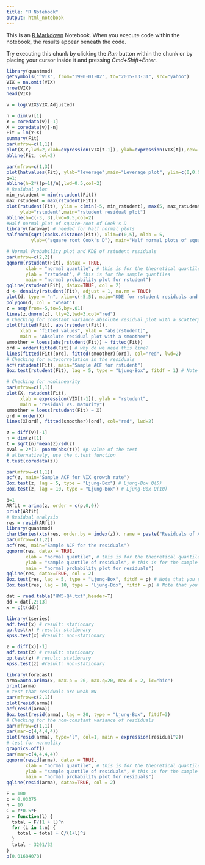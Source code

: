 ```yaml
---
title: "R Notebook"
output: html_notebook
---
```


This is an [R Markdown](http://rmarkdown.rstudio.com) Notebook. When you execute code within the notebook, the results appear beneath the code. 

Try executing this chunk by clicking the *Run* button within the chunk or by placing your cursor inside it and pressing *Cmd+Shift+Enter*. 

```r
library(quantmod)
getSymbols("^VIX", from="1990-01-02", to="2015-03-31", src="yahoo")
VIX = na.omit(VIX)
nrow(VIX)
head(VIX)
```



```r
v = log(VIX$VIX.Adjusted)
```


```r
n = dim(v)[1]
Y = coredata(v)[-1]
X = coredata(v)[-n]
Fit = lm(Y~X)
summary(Fit)
par(mfrow=c(1,1))
plot(X,Y,lwd=2,xlab=expression(VIX[t-1]), ylab=expression(VIX[t]),cex=.75)
abline(Fit, col=2)
```


```r
par(mfrow=c(1,3))
plot(hatvalues(Fit), ylab="leverage",main="Leverage plot", ylim=c(0,0.02))
p=1;
abline(h=2*((p+1)/n),lwd=0.5,col=2)
# Residual plot
min_rstudent = min(rstudent(Fit))
max_rstudent = max(rstudent(Fit))
plot(rstudent(Fit), ylim = c(min(-5, min_rstudent), max(5, max_rstudent)),
     ylab="rstudent",main="rstudent residual plot")
abline(h=c(-3, 3),lwd=0.5,col=2)
#Half normal plot of square-root of Cook's D
library(faraway) # needed for half normal plots
halfnorm(sqrt(cooks.distance(Fit)), xlim=c(0,5), nlab = 5,
         ylab=("square root Cook's D"), main="Half normal plots of square-root of Cook's D")

# Normal Probability plot and KDE of rstudent residuals
par(mfrow=c(2,2))
qqnorm(rstudent(Fit), datax = TRUE,
       xlab = "normal quantile", # this is for the theoretical quantiles
       ylab = "rstudent", # this is for the sample quantiles
       main = "normal probability plot for rstudent")
qqline(rstudent(Fit), datax=TRUE, col = 2)
d <- density(rstudent(Fit), adjust = 1, na.rm = TRUE)
plot(d, type = "n", xlim=c(-5,5), main="KDE for rstudent residuals and N(0,1) density") # more sophisticated plot
polygon(d, col = "wheat")
z = seq(from=-5,to=5,by=.01)
lines(z,dnorm(z), lty=2,lwd=3,col="red")
# Checking for constant variance absolute residual plot with a scatterplot smoother
plot(fitted(Fit), abs(rstudent(Fit)),
     xlab = "fitted values", ylab = "abs(rstudent)",
     main = "Absolute residual plot with a smoother")
smoother = loess(abs(rstudent(Fit)) ~ fitted(Fit))
ord = order(fitted(Fit)) # why do we need this line? 
lines(fitted(Fit)[ord], fitted(smoother)[ord], col="red", lwd=2)
# Checking for autocorrelation in the residuals
acf(rstudent(Fit), main="Sample ACF for rstudent")
Box.test(rstudent(Fit), lag = 5, type = "Ljung-Box", fitdf = 1) # Note that you should specify fitdf

# Checking for nonlinearity
par(mfrow=c(1,1))
plot(X, rstudent(Fit),
     xlab = expression(VIX[t-1]), ylab = "rstudent",
     main = "residual vs. maturity")
smoother = loess(rstudent(Fit) ~ X)
ord = order(X)
lines(X[ord], fitted(smoother)[ord], col="red", lwd=2)
```


```r
z = diff(v)[-1]
n = dim(z)[1]
t = sqrt(n)*mean(z)/sd(z)
pval = 2*(1- pnorm(abs(t))) #p-value of the test
# alternatively, use the t.test function
t.test(coredata(z))
```


```r
par(mfrow=c(1,1))
acf(z, main="Sample ACF for VIX growth rate")
Box.test(z, lag = 5, type = "Ljung-Box") # Ljung-Box Q(5)
Box.test(z, lag = 10, type = "Ljung-Box") # Ljung-Box Q(10)
```



```r
p=1
ARfit = arima(z, order = c(p,0,0))
print(ARfit)
# Residual analysis
res = resid(ARfit)
library(quantmod)
chartSeries(xts(res, order.by = index(z)), name = paste("Residuals of AR(", p, ") model fitted to the VIX growth rate"), theme=chartTheme("white", up.col='black'))
par(mfrow=c(1,2))
acf(res, main="Sample ACF for the residuals")
qqnorm(res, datax = TRUE,
       xlab = "normal quantile", # this is for the theoretical quantiles
       ylab = "sample quantile of residuals", # this is for the sample quantiles
       main = "normal probability plot for residuals")
qqline(res, datax=TRUE, col = 2)
Box.test(res, lag = 5, type = "Ljung-Box", fitdf = p) # Note that you should specify fitdf
Box.test(res, lag = 10, type = "Ljung-Box", fitdf = p) # Note that you should specify fitdf
```



```r
dat = read.table("HW5-Q4.txt",header=T) 
dd = dat[,2:13]
x = c(t(dd))
```


```r
library(tseries)
adf.test(x) # result: stationary
pp.test(x) # result: stationary
kpss.test(x) #result: non-stationary
```


```r
z = diff(x)[-1]
adf.test(z) # result: stationary
pp.test(z) # result: stationary
kpss.test(z) #result: non-stationary
```


```r
library(forecast)
arma=auto.arima(x, max.p = 20, max.q=20, max.d = 2, ic="bic")
print(arma)
# test that residuals are weak WN
par(mfrow=c(2,1))
plot(resid(arma))
acf(resid(arma))
Box.test(resid(arma), lag = 20, type = "Ljung-Box", fitdf=3)
# Checking for the non-constant variance of resdiduals
par(mfrow=c(1,1))
par(mar=c(4,4,4,4))
plot(resid(arma), type="l", col=1, main = expression(residual^2))
# test for normality
graphics.off()
par(mar=c(4,4,4,4))
qqnorm(resid(arma), datax = TRUE,
       xlab = "normal quantile", # this is for the theoretical quantiles
       ylab = "sample quantile of residuals", # this is for the sample quantiles
       main = "normal probability plot for residuals")
qqline(resid(arma), datax=TRUE, col = 2)
```


```r
F = 100
c = 0.03375
n = 10
C = c*0.5*F
p = function(l) {
  total = F/(1 + l)^n
  for (i in 1:n) {
    total = total + C/(1+l)^i
  }
  total - 3201/32
}
p(0.01684078)
```



